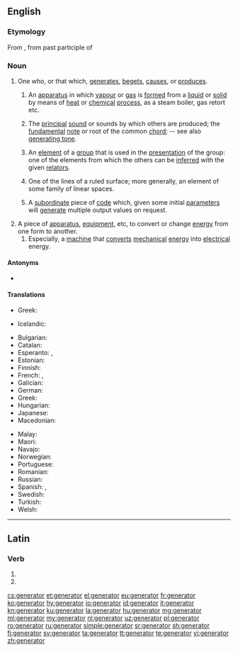 {{also|generátor}}
==English==

===Etymology===
From {{etyl|la|en}}, from past participle of {{m|la|genero||beget, father}}

===Noun===
{{en-noun}}

# One who, or that which, [[generate]]s, [[beget]]s, [[cause]]s, or [[produce]]s.
## {{label|en|chemistry}} An [[apparatus]] in which [[vapour]] or [[gas]] is [[form]]ed from a [[liquid]] or [[solid]] by means of [[heat]] or [[chemical]] [[process]], as a steam boiler, gas retort etc.
## {{label|en|music}} The [[principal]] [[sound]] or sounds by which others are produced; the [[fundamental]] [[note]] or root of the common [[chord]]; -- see also [[generating tone]].
## {{label|en|mathematics}} An [[element]] of a [[group]] that is used in the [[presentation]] of the group: one of the elements from which the others can be [[inferred]] with the given [[relator]]s.
## {{label|en|geometry}} One of the lines of a ruled surface; more generally, an element of some family of linear spaces.
## {{label|en|programming}} A [[subordinate]] piece of [[code]] which, given some initial [[parameter]]s will [[generate]] multiple output values on request.
# A piece of [[apparatus]], [[equipment]], etc, to convert or change [[energy]] from one form to another.
## Especially, a [[machine]] that [[convert]]s [[mechanical]] [[energy]] into [[electrical]] energy.

====Antonyms====
* {{sense|one which generates}} {{l|en|extinguisher}}

====Translations====
{{trans-top|mathematics: an element of a group that is used in the presentation of the group}}
* Greek: {{t+|el|γεννήτορας|m}}
{{trans-mid}}
* Icelandic: {{t|is|spönnuður|m}}
{{trans-bottom}}

{{trans-top|apparatus: electrical generator}}
* Bulgarian: {{t|bg|генератор|m|sc=Cyrl}}
* Catalan: {{t|ca|generador|m}}
* Esperanto: {{t|eo|generatoro}}, {{t|eo|generilo}}
* Estonian: {{t|et|elektrigeneraator}}
* Finnish: {{t+|fi|generaattori}}
* French: {{t+|fr|générateur|m}}, {{t|fr|générateur électrique|m}}
* Galician: {{t|gl|xerador|m}}
* German: {{t+|de|Generator}}
* Greek: {{t+|el|γεννήτρια|f}}
* Hungarian: {{t+|hu|generátor}}
* Japanese: {{t|ja|発電機|tr=hatsudenki|sc=Jpan}}
* Macedonian: {{t|mk|генератор|m|tr=generátor}}
{{trans-mid}}
* Malay: {{t|ms|penjana}}
* Maori: {{t|mi|mīhini-huri-hiko}}
* Navajo: {{t|nv|atsiniltłʼish álʼį́}}
* Norwegian: {{t|no|generator|m}}
* Portuguese: {{t+|pt|gerador|m}}
* Romanian: {{t+|ro|generator|m}}
* Russian: {{t+|ru|генера́тор|m}}
* Spanish: {{t+|es|generador|m}}, {{t|es|generador eléctrico|m}}
* Swedish: {{t+|sv|generator|c}}
* Turkish: {{t+|tr|jeneratör}}
* Welsh: {{t|cy|generadur|m}}
{{trans-bottom}}

----

==Latin==

===Verb===
{{la-verb-form|generātor}}

# {{inflection of|generō||2|s|futr|pasv|impr|lang=la}}
# {{inflection of|generō||3|s|futr|pasv|impr|lang=la}}

[[cs:generator]]
[[et:generator]]
[[el:generator]]
[[eu:generator]]
[[fr:generator]]
[[ko:generator]]
[[hy:generator]]
[[io:generator]]
[[id:generator]]
[[it:generator]]
[[kn:generator]]
[[ku:generator]]
[[la:generator]]
[[hu:generator]]
[[mg:generator]]
[[ml:generator]]
[[my:generator]]
[[nl:generator]]
[[uz:generator]]
[[pl:generator]]
[[ro:generator]]
[[ru:generator]]
[[simple:generator]]
[[sr:generator]]
[[sh:generator]]
[[fi:generator]]
[[sv:generator]]
[[ta:generator]]
[[tt:generator]]
[[te:generator]]
[[vi:generator]]
[[zh:generator]]